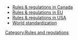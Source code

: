 *[[Rules & regulations in Canada]]
*[[Rules & regulations in EU]]
*[[Rules & regulations in USA]]
*[[World standardization]]

[[Category:Rules and regulations]]